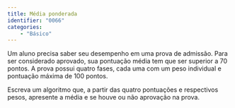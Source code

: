 ```yaml
---
title: Média ponderada
identifier: "0066"
categories:
    - "Básico"
---
```

<!-- Média ponderada -->
::: {#exr-0066}
Um aluno precisa saber seu desempenho em uma prova de admissão. Para ser considerado aprovado, sua pontuação média tem que ser superior a 70 pontos. A prova possui quatro fases, cada uma com um peso individual e pontuação máxima de 100 pontos.

Escreva um algoritmo que, a partir das quatro pontuações e respectivos pesos, apresente a média e se houve ou não aprovação na prova.
:::